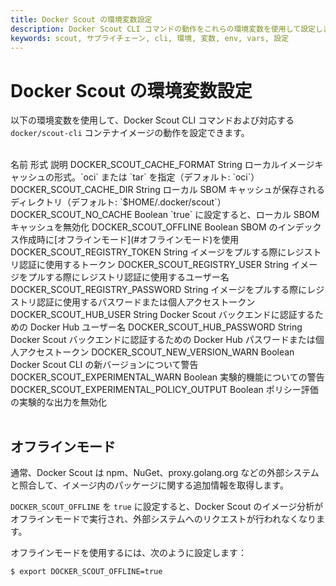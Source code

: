 ```yaml
---
title: Docker Scout の環境変数設定
description: Docker Scout CLI コマンドの動作をこれらの環境変数を使用して設定します。
keywords: scout, サプライチェーン, cli, 環境, 変数, env, vars, 設定
---
```



# Docker Scout の環境変数設定

以下の環境変数を使用して、Docker Scout CLI コマンドおよび対応する `docker/scout-cli` コンテナイメージの動作を設定できます。

<br />

<Table>
  <thead>
    <Table.Tr>
      <Table.Th>名前</Table.Th>
      <Table.Th>形式</Table.Th>
      <Table.Th>説明</Table.Th>
    </Table.Tr>
  </thead>
  <tbody>
    <Table.Tr>
      <Table.Td>DOCKER_SCOUT_CACHE_FORMAT</Table.Td>
      <Table.Td>String</Table.Td>
      <Table.Td>ローカルイメージキャッシュの形式。`oci` または `tar` を指定（デフォルト: `oci`）</Table.Td>
    </Table.Tr>
    <Table.Tr>
      <Table.Td>DOCKER_SCOUT_CACHE_DIR</Table.Td>
      <Table.Td>String</Table.Td>
      <Table.Td>ローカル SBOM キャッシュが保存されるディレクトリ（デフォルト: `$HOME/.docker/scout`）</Table.Td>
    </Table.Tr>
    <Table.Tr>
      <Table.Td>DOCKER_SCOUT_NO_CACHE</Table.Td>
      <Table.Td>Boolean</Table.Td>
      <Table.Td>`true` に設定すると、ローカル SBOM キャッシュを無効化</Table.Td>
    </Table.Tr>
    <Table.Tr>
      <Table.Td>DOCKER_SCOUT_OFFLINE</Table.Td>
      <Table.Td>Boolean</Table.Td>
      <Table.Td>SBOM のインデックス作成時に[オフラインモード](#オフラインモード)を使用</Table.Td>
    </Table.Tr>
    <Table.Tr>
      <Table.Td>DOCKER_SCOUT_REGISTRY_TOKEN</Table.Td>
      <Table.Td>String</Table.Td>
      <Table.Td>イメージをプルする際にレジストリ認証に使用するトークン</Table.Td>
    </Table.Tr>
    <Table.Tr>
      <Table.Td>DOCKER_SCOUT_REGISTRY_USER</Table.Td>
      <Table.Td>String</Table.Td>
      <Table.Td>イメージをプルする際にレジストリ認証に使用するユーザー名</Table.Td>
    </Table.Tr>
    <Table.Tr>
      <Table.Td>DOCKER_SCOUT_REGISTRY_PASSWORD</Table.Td>
      <Table.Td>String</Table.Td>
      <Table.Td>イメージをプルする際にレジストリ認証に使用するパスワードまたは個人アクセストークン</Table.Td>
    </Table.Tr>
    <Table.Tr>
      <Table.Td>DOCKER_SCOUT_HUB_USER</Table.Td>
      <Table.Td>String</Table.Td>
      <Table.Td>Docker Scout バックエンドに認証するための Docker Hub ユーザー名</Table.Td>
    </Table.Tr>
    <Table.Tr>
      <Table.Td>DOCKER_SCOUT_HUB_PASSWORD</Table.Td>
      <Table.Td>String</Table.Td>
      <Table.Td>Docker Scout バックエンドに認証するための Docker Hub パスワードまたは個人アクセストークン</Table.Td>
    </Table.Tr>
    <Table.Tr>
      <Table.Td>DOCKER_SCOUT_NEW_VERSION_WARN</Table.Td>
      <Table.Td>Boolean</Table.Td>
      <Table.Td>Docker Scout CLI の新バージョンについて警告</Table.Td>
    </Table.Tr>
    <Table.Tr>
      <Table.Td>DOCKER_SCOUT_EXPERIMENTAL_WARN</Table.Td>
      <Table.Td>Boolean</Table.Td>
      <Table.Td>実験的機能についての警告</Table.Td>
    </Table.Tr>
    <Table.Tr>
      <Table.Td>DOCKER_SCOUT_EXPERIMENTAL_POLICY_OUTPUT</Table.Td>
      <Table.Td>Boolean</Table.Td>
      <Table.Td>ポリシー評価の実験的な出力を無効化</Table.Td>
    </Table.Tr>
  </tbody>
</Table>

## オフラインモード

通常、Docker Scout は npm、NuGet、proxy.golang.org などの外部システムと照合して、イメージ内のパッケージに関する追加情報を取得します。

`DOCKER_SCOUT_OFFLINE` を `true` に設定すると、Docker Scout のイメージ分析がオフラインモードで実行され、外部システムへのリクエストが行われなくなります。

オフラインモードを使用するには、次のように設定します：

```console
$ export DOCKER_SCOUT_OFFLINE=true
```

